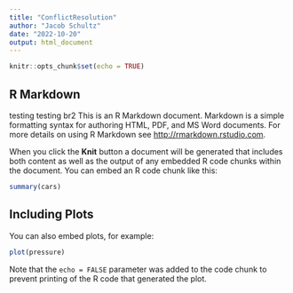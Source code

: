```yaml
---
title: "ConflictResolution"
author: "Jacob Schultz"
date: "2022-10-20"
output: html_document
---
```


```r
knitr::opts_chunk$set(echo = TRUE)
```
 
## R Markdown
testing testing br2
This is an R Markdown document. Markdown is a simple formatting syntax for authoring HTML, PDF, and MS Word documents. For more details on using R Markdown see <http://rmarkdown.rstudio.com>.

When you click the **Knit** button a document will be generated that includes both content as well as the output of any embedded R code chunks within the document. You can embed an R code chunk like this:  

```r
summary(cars)
```

## Including Plots

You can also embed plots, for example:

```r
plot(pressure)
```

Note that the `echo = FALSE` parameter was added to the code chunk to prevent printing of the R code that generated the plot.
